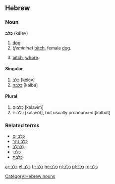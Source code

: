 ==Hebrew==

===Noun===
'''כֶּלֶב''' (kélev) {{m}}

# [[dog]]
#''(feminine)'' [[bitch]], female [[dog]].
# {{context|feminine|pejorative|lang=he}} [[bitch]], [[whore]].

====Singular====
# כלב {{m}} {{s}} [kélev]
# [[כלבה]] {{f}} {{s}} [kalbá]

====Plural====
# כלבים {{m}} {{p}} [kəlavím]
# כלבות {{f}} {{p}} [kəlavót], but usually pronounced [kalbót]

===Related terms===
*[[כלב ים|כֶּלֶב יָם]]
*[[כלב נהר|כֶּלֶב נָהָר]]
*[[כלבלב|כְּלַבְלָב]]
*[[כלבן|כַּלְבָן]]
*[[כלבת|כַּלֶּבֶת]]

[[Category:Hebrew nouns]]

[[ar:כלב]]
[[el:כלב]]
[[fr:כלב]]
[[he:כלב]]
[[nl:כלב]]
[[pl:כלב]]
[[ro:כלב]]